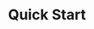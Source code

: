 ---
title: Quick Start 
description: Getting Started with Mindect.
_mdx:
  mirror: ../algebra/index.mdx
---